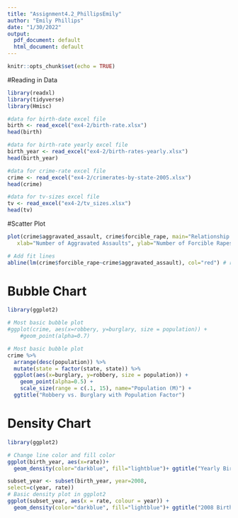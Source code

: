 ```yaml
---
title: "Assignment4.2_PhillipsEmily"
author: "Emily Phillips"
date: "1/30/2022"
output:
  pdf_document: default
  html_document: default
---
```


```r
knitr::opts_chunk$set(echo = TRUE)
```

#Reading in Data

```r
library(readxl)
library(tidyverse)
library(Hmisc)
```

```r
#data for birth-date excel file
birth <- read_excel("ex4-2/birth-rate.xlsx")
head(birth)
```
```r
#data for birth-rate yearly excel file
birth_year <- read_excel("ex4-2/birth-rates-yearly.xlsx")
head(birth_year)
```


```r
#data for crime-rate excel file
crime <- read_excel("ex4-2/crimerates-by-state-2005.xlsx")
head(crime)
```
```r
#data for tv-sizes excel file
tv <- read_excel("ex4-2/tv_sizes.xlsx")
head(tv)
```


#Scatter Plot
```r
plot(crime$aggravated_assault, crime$forcible_rape, main="Relationship between Forcible Rapes and Aggravated Assaults in the U.S.",
   xlab="Number of Aggravated Assaults", ylab="Number of Forcible Rapes ", pch=19)

# Add fit lines
abline(lm(crime$forcible_rape~crime$aggravated_assault), col="red") # regression line (y~x)
```

# Bubble Chart
```r
library(ggplot2)

# Most basic bubble plot
#ggplot(crime, aes(x=robbery, y=burglary, size = population)) +
    #geom_point(alpha=0.7)

# Most basic bubble plot
crime %>%
  arrange(desc(population)) %>%
  mutate(state = factor(state, state)) %>%
  ggplot(aes(x=burglary, y=robbery, size = population)) +
    geom_point(alpha=0.5) +
    scale_size(range = c(.1, 15), name="Population (M)") +
  ggtitle("Robbery vs. Burglary with Population Factor")
```
# Density Chart
```r
library(ggplot2)

# Change line color and fill color
ggplot(birth_year, aes(x=rate))+
  geom_density(color="darkblue", fill="lightblue")+ ggtitle("Yearly Birth Rates Density Curve")
```
```r
subset_year <- subset(birth_year, year=2008,
select=c(year, rate))
# Basic density plot in ggplot2
ggplot(subset_year, aes(x = rate, colour = year)) +
  geom_density(color="darkblue", fill="lightblue")+ ggtitle("2008 Birth Rates Density Curve")
```



